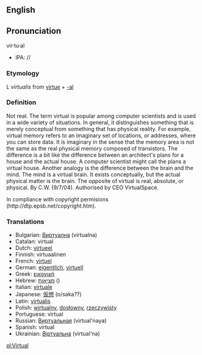 {{Wikipedia}}
==English==
==Pronunciation==
vir·tu·al
*IPA: //

=== Etymology ===

L ''virtualis'' from [[virtue]] + [[-al]]

===Definition===
Not real. The term virtual is popular among computer scientists and is used in a wide variety of situations. In general, it distinguishes something that is merely conceptual from something that has physical reality. For example, virtual memory refers to an imaginary set of locations, or addresses, where you can store data. It is imaginary in the sense that the memory area is not the same as the real physical memory composed of transistors. The difference is a bit like the difference between an architect's plans for a house and the actual house. A computer scientist might call the plans a virtual house. Another analogy is the difference between the brain and the mind. The mind is a virtual brain. It exists conceptually, but the actual physical matter is the brain. The opposite of virtual is real, absolute, or physical. By C.W. (9/7/04). Authorised by CEO VirtualSpace.

In compliance with copyright permisions (http://dtp.epsb.net/copyright.htm).

===Translations===

*Bulgarian: [[Виртуална]] (virtualna)
*Catalan: virtual
*Dutch: [[virtueel]]
*Finnish: virtuaalinen
*French: [[virtuel]]
*German: [[eigentlich]], [[virtuell]]
*Greek: [[εικονική]]<!-- ([[:el:Εικονική|el]])-->
*Hebrew: [[מציאות]] ()
*Italian: [[virtuale]]
*Japanese: [[仮想]] (o/saka??)
*Latin: [[virtualis]]
*Polish: [[wirtualny]], [[dosłowny]], [[rzeczywisty]]
*Portuguese: virtual
*Russian: [[Виртуальная]] (virtual'naya)
*Spanish: virtual
*Ukrainian: [[Віртуальна]] (virtual'na)

[[pl:Virtual]]
